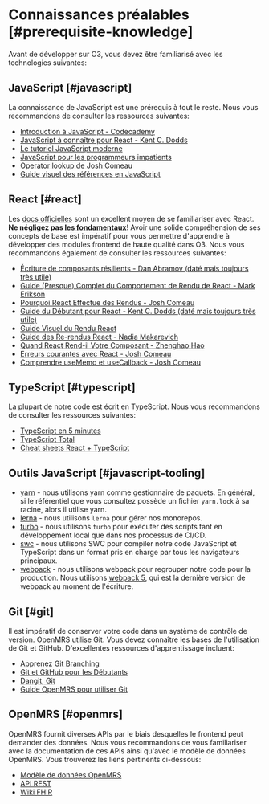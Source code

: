 # Connaissances préalables [#prerequisite-knowledge]

Avant de développer sur O3, vous devez être familiarisé avec les technologies suivantes:

## JavaScript [#javascript]

La connaissance de JavaScript est une prérequis à tout le reste. Nous vous recommandons de consulter les ressources suivantes:

- [Introduction à JavaScript - Codecademy](https://www.codecademy.com/learn/introduction-to-javascript)
- [JavaScript à connaître pour React - Kent C. Dodds](https://kentcdodds.com/blog/javascript-to-know-for-react)
- [Le tutoriel JavaScript moderne](https://javascript.info/)
- [JavaScript pour les programmeurs impatients](https://exploringjs.com/impatient-js/toc.html)
- [Operator lookup de Josh Comeau](https://www.joshwcomeau.com/operator-lookup/)
- [Guide visuel des références en JavaScript](https://daveceddia.com/javascript-references/)

## React [#react]

Les [docs officielles](https://react.dev/) sont un excellent moyen de se familiariser avec React. **Ne négligez pas [les fondamentaux](https://react.dev/learn/thinking-in-react)**! Avoir une solide compréhension de ses concepts de base est impératif pour vous permettre d'apprendre à développer des modules frontend de haute qualité dans O3. Nous vous recommandons également de consulter les ressources suivantes:

- [Écriture de composants résilients - Dan Abramov (daté mais toujours très utile)](https://overreacted.io/writing-resilient-components/)
- [Guide (Presque) Complet du Comportement de Rendu de React - Mark Erikson](https://blog.isquaredsoftware.com/2020/05/blogged-answers-a-mostly-complete-guide-to-react-rendering-behavior/)
- [Pourquoi React Effectue des Rendus - Josh Comeau](https://www.joshwcomeau.com/react/why-react-re-renders/)
- [Guide du Débutant pour React - Kent C. Dodds (daté mais toujours très utile)](https://egghead.io/courses/the-beginner-s-guide-to-react)
- [Guide Visuel du Rendu React](https://alexsidorenko.com/blog/react-render-cheat-sheet/)
- [Guide des Re-rendus React - Nadia Makarevich](https://www.developerway.com/posts/react-re-renders-guide)
- [Quand React Rend-il Votre Composant - Zhenghao Hao](https://www.zhenghao.io/posts/react-rerender)
- [Erreurs courantes avec React - Josh Comeau](https://www.joshwcomeau.com/react/common-beginner-mistakes/)
- [Comprendre useMemo et useCallback - Josh Comeau](https://www.joshwcomeau.com/react/usememo-and-usecallback/)

## TypeScript [#typescript]

La plupart de notre code est écrit en TypeScript. Nous vous recommandons de consulter les ressources suivantes:

- [TypeScript en 5 minutes](https://www.typescriptlang.org/docs/handbook/typescript-in-5-minutes.html)
- [TypeScript Total](https://www.totaltypescript.com/tutorials)
- [Cheat sheets React + TypeScript](https://github.com/typescript-cheatsheets/react)

## Outils JavaScript [#javascript-tooling]

- [yarn](https://yarnpkg.com/) - nous utilisons yarn comme gestionnaire de paquets. En général, si le référentiel que vous consultez possède un fichier `yarn.lock` à sa racine, alors il utilise yarn.
- [lerna](https://lerna.js.org/) - nous utilisons `lerna` pour gérer nos monorepos.
- [turbo](https://turbo.build/repo) - nous utilisons `turbo` pour exécuter des scripts tant en développement local que dans nos processus de CI/CD.
- [swc](https://swc.rs/) - nous utilisons SWC pour compiler notre code JavaScript et TypeScript dans un format pris en charge par tous les navigateurs principaux.
- [webpack](https://webpack.js.org) - nous utilisons webpack pour regrouper notre code pour la production. Nous utilisons [webpack 5](https://webpack.js.org/blog/2020-10-10-webpack-5-release/), qui est la dernière version de webpack au moment de l'écriture.

## Git [#git]

Il est impératif de conserver votre code dans un système de contrôle de version. OpenMRS utilise [Git](https://git-scm.com/). Vous devez connaître les bases de l'utilisation de Git et GitHub. D'excellentes ressources d'apprentissage incluent:

- Apprenez [Git Branching](https://learngitbranching.js.org/)
- [Git et GitHub pour les Débutants](https://www.youtube.com/watch?v=RGOj5yH7evk)
- [Dangit, Git](https://dangitgit.com/en)
- [Guide OpenMRS pour utiliser Git](https://wiki.openmrs.org/display/docs/Using+Git)

## OpenMRS [#openmrs]

OpenMRS fournit diverses APIs par le biais desquelles le frontend peut demander des données. Nous vous recommandons de vous familiariser avec la documentation de ces APIs ainsi qu'avec le modèle de données OpenMRS. Vous trouverez les liens pertinents ci-dessous:

- [Modèle de données OpenMRS](http://devmanual.openmrs.org/en/Technology/dataModel.html)
- [API REST](https://rest.openmrs.org/)
- [Wiki FHIR](https://wiki.openmrs.org/display/projects/FHIR+101%3A+OpenMRS+Strategy%2C+Tools%2C+FHIR+API%2C+and+Help)
